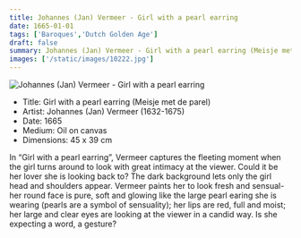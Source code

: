 ```yaml
---
title: Johannes (Jan) Vermeer - Girl with a pearl earring
date: 1665-01-01
tags: ['Baroques','Dutch Golden Age']
draft: false
summary: Johannes (Jan) Vermeer - Girl with a pearl earring (Meisje met de parel)
images: ['/static/images/10222.jpg']
---
```


![Johannes (Jan) Vermeer - Girl with a pearl earring](/static/images/10222.jpg)

* Title: Girl with a pearl earring (Meisje met de parel)
* Artist: Johannes (Jan) Vermeer (1632-1675)
* Date: 1665
* Medium: Oil on canvas
* Dimensions: 45 x 39 cm 

In “Girl with a pearl earring”, Vermeer captures the fleeting moment when the girl turns around to look with great intimacy at the viewer. Could it be her lover she is looking back to? The dark background lets only the girl head and shoulders appear. Vermeer paints her to look fresh and sensual- her round face is pure, soft and glowing like the large pearl earing she is wearing (pearls are a symbol of sensuality); her lips are red, full and moist; her large and clear eyes are looking at the viewer in a candid way. Is she expecting a word, a gesture?

